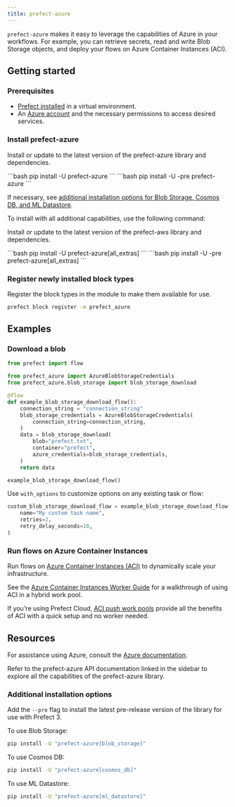 ```yaml
---
title: prefect-azure
---
```


`prefect-azure` makes it easy to leverage the capabilities of Azure in your workflows.
For example, you can retrieve secrets, read and write Blob Storage objects, and deploy your flows on Azure Container Instances (ACI).

## Getting started

### Prerequisites

- [Prefect installed](3.0rc/get-started/install) in a virtual environment.
- An [Azure account](https://azure.microsoft.com/) and the necessary permissions to access desired services.

### Install prefect-azure

Install or update to the latest version of the prefect-azure library and dependencies.

<Tabs>
    <Tab title="Prefect 2">
    ```bash
    pip install -U prefect-azure
    ```
    </Tab>
    <Tab title="Prefect 3">
    ```bash
    pip install -U -pre prefect-azure
    ```
    </Tab>
</Tabs>


If necessary, see [additional installation options for Blob Storage, Cosmos DB, and ML Datastore](#additional-installation-options).

To install with all additional capabilities, use the following command:

Install or update to the latest version of the prefect-aws library and dependencies.

<Tabs>
    <Tab title="Prefect 2">
    ```bash
    pip install -U prefect-azure[all_extras]
    ```
    </Tab>
    <Tab title="Prefect 3">
    ```bash
    pip install -U -pre prefect-azure[all_extras]
    ```
    </Tab>
</Tabs>


### Register newly installed block types

Register the block types in the module to make them available for use.


```bash
prefect block register -m prefect_azure
```


## Examples

### Download a blob

```python
from prefect import flow

from prefect_azure import AzureBlobStorageCredentials
from prefect_azure.blob_storage import blob_storage_download

@flow
def example_blob_storage_download_flow():
    connection_string = "connection_string"
    blob_storage_credentials = AzureBlobStorageCredentials(
        connection_string=connection_string,
    )
    data = blob_storage_download(
        blob="prefect.txt",
        container="prefect",
        azure_credentials=blob_storage_credentials,
    )
    return data

example_blob_storage_download_flow()
```

Use `with_options` to customize options on any existing task or flow:

```python
custom_blob_storage_download_flow = example_blob_storage_download_flow.with_options(
    name="My custom task name",
    retries=2,
    retry_delay_seconds=10,
)
```

### Run flows on Azure Container Instances

Run flows on [Azure Container Instances (ACI)](https://learn.microsoft.com/en-us/azure/container-instances/) to dynamically scale your infrastructure.

See the [Azure Container Instances Worker Guide](/integrations/prefect-azure/aci_worker/) for a walkthrough of using ACI in a hybrid work pool.

If you're using Prefect Cloud, [ACI push work pools](/3.0rc/deploy/infrastructure-examples/serverless/#__tabbed_1_2) provide all the benefits of ACI with a quick setup and no worker needed.

## Resources

For assistance using Azure, consult the [Azure documentation](https://learn.microsoft.com/en-us/azure).

Refer to the prefect-azure API documentation linked in the sidebar to explore all the capabilities of the prefect-azure library.

### Additional installation options

Add the `--pre` flag to install the latest pre-release version of the library for use with Prefect 3.

To use Blob Storage:

```bash
pip install -U "prefect-azure[blob_storage]"
```


To use Cosmos DB:

```bash
pip install -U "prefect-azure[cosmos_db]"
```


To use ML Datastore:


```bash
pip install -U "prefect-azure[ml_datastore]"
```

